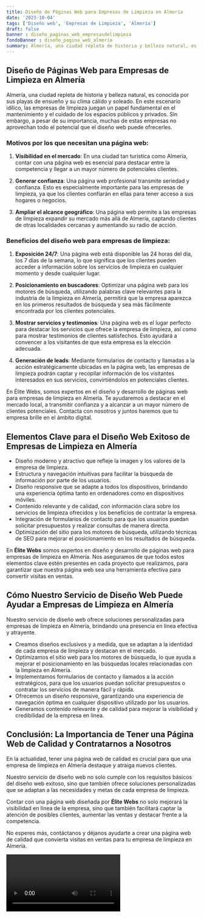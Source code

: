 ```yaml
---
title: Diseño de Páginas Web para Empresas de Limpieza en Almería
date: '2023-10-04'
tags: ['Diseño web', 'Empresas de Limpieza', 'Almería']
draft: false
banner : diseño_paginas_web_empresasdelimpieza
fondoBanner : diseño_pagina_web_almería
summary: Almería, una ciudad repleta de historia y belleza natural, es conocida por sus playas de ensueño y su clima cálido y soleado. En este escenario idílico, las empresas de limpieza juegan un papel fundamental en el mantenimiento y el cuidado de los espacios públicos y privados. Sin embargo, a pesar de su importancia, muchas de estas empresas no aprovechan todo el potencial que el diseño web puede ofrecerles.
---
```


## Diseño de Páginas Web para Empresas de Limpieza en Almería

Almería, una ciudad repleta de historia y belleza natural, es conocida por sus playas de ensueño y su clima cálido y soleado. En este escenario idílico, las empresas de limpieza juegan un papel fundamental en el mantenimiento y el cuidado de los espacios públicos y privados. Sin embargo, a pesar de su importancia, muchas de estas empresas no aprovechan todo el potencial que el diseño web puede ofrecerles.

### Motivos por los que necesitan una página web:

1. **Visibilidad en el mercado**: En una ciudad tan turística como Almería, contar con una página web es esencial para destacar entre la competencia y llegar a un mayor número de potenciales clientes.

2. **Generar confianza**: Una página web profesional transmite seriedad y confianza. Esto es especialmente importante para las empresas de limpieza, ya que los clientes confiarán en ellas para tener acceso a sus hogares o negocios.

3. **Ampliar el alcance geográfico**: Una página web permite a las empresas de limpieza expandir su mercado más allá de Almería, captando clientes de otras localidades cercanas y aumentando su radio de acción.

### Beneficios del diseño web para empresas de limpieza:

1. **Exposición 24/7**: Una página web está disponible las 24 horas del día, los 7 días de la semana, lo que significa que los clientes pueden acceder a información sobre los servicios de limpieza en cualquier momento y desde cualquier lugar.

2. **Posicionamiento en buscadores**: Optimizar una página web para los motores de búsqueda, utilizando palabras clave relevantes para la industria de la limpieza en Almería, permitirá que la empresa aparezca en los primeros resultados de búsqueda y sea más fácilmente encontrada por los clientes potenciales.

3. **Mostrar servicios y testimonios**: Una página web es el lugar perfecto para destacar los servicios que ofrece la empresa de limpieza, así como para mostrar testimonios de clientes satisfechos. Esto ayudará a convencer a los visitantes de que esta empresa es la elección adecuada.

4. **Generación de leads**: Mediante formularios de contacto y llamadas a la acción estratégicamente ubicadas en la página web, las empresas de limpieza podrán captar y recopilar información de los visitantes interesados en sus servicios, convirtiéndolos en potenciales clientes.

En Élite Webs, somos expertos en el diseño y desarrollo de páginas web para empresas de limpieza en Almería. Te ayudaremos a destacar en el mercado local, a transmitir confianza y a alcanzar a un mayor número de clientes potenciales. Contacta con nosotros y juntos haremos que tu empresa brille en el ámbito digital.

<GifSeo />

<Cta />

## Elementos Clave para el Diseño Web Exitoso de Empresas de Limpieza en Almería

- Diseño moderno y atractivo que refleje la imagen y los valores de la empresa de limpieza.
- Estructura y navegación intuitivas para facilitar la búsqueda de información por parte de los usuarios.
- Diseño responsive que se adapte a todos los dispositivos, brindando una experiencia óptima tanto en ordenadores como en dispositivos móviles.
- Contenido relevante y de calidad, con información clara sobre los servicios de limpieza ofrecidos y los beneficios de contratar la empresa.
- Integración de formularios de contacto para que los usuarios puedan solicitar presupuestos y realizar consultas de manera directa.
- Optimización del sitio para los motores de búsqueda, utilizando técnicas de SEO para mejorar el posicionamiento en los resultados de búsqueda.

En **Élite Webs** somos expertos en diseño y desarrollo de páginas web para empresas de limpieza en Almería. Nos aseguramos de que todos estos elementos clave estén presentes en cada proyecto que realizamos, para garantizar que nuestra página web sea una herramienta efectiva para convertir visitas en ventas.

## Cómo Nuestro Servicio de Diseño Web Puede Ayudar a Empresas de Limpieza en Almería

Nuestro servicio de diseño web ofrece soluciones personalizadas para empresas de limpieza en Almería, brindando una presencia en línea efectiva y atrayente. 

- Creamos diseños exclusivos y a medida, que se adaptan a la identidad de cada empresa de limpieza y destacan en el mercado.
- Optimizamos el sitio web para los motores de búsqueda, lo que ayuda a mejorar el posicionamiento en las búsquedas locales relacionadas con la limpieza en Almería.
- Implementamos formularios de contacto y llamados a la acción estratégicos, para que los usuarios puedan solicitar presupuestos o contratar los servicios de manera fácil y rápida.
- Ofrecemos un diseño responsive, garantizando una experiencia de navegación óptima en cualquier dispositivo utilizado por los usuarios.
- Generamos contenido relevante y de calidad para mejorar la visibilidad y credibilidad de la empresa en línea.

## Conclusión: La Importancia de Tener una Página Web de Calidad y Contratarnos a Nosotros

En la actualidad, tener una página web de calidad es crucial para que una empresa de limpieza en Almería destaque y atraiga nuevos clientes. 

Nuestro servicio de diseño web no solo cumple con los requisitos básicos del diseño web exitoso, sino que también ofrece soluciones personalizadas que se adaptan a las necesidades y metas de cada empresa de limpieza. 

Contar con una página web diseñada por **Élite Webs** no solo mejorará la visibilidad en línea de la empresa, sino que también facilitará captar la atención de posibles clientes, aumentar las ventas y destacar frente a la competencia.

No esperes más, contáctanos y déjanos ayudarte a crear una página web de calidad que convierta visitas en ventas para tu empresa de limpieza en Almería.

<Video />

<CtaBot job='Empresas de Limpieza' city='Almería'/>

<Gmaps query='Almería+españa+maps' />